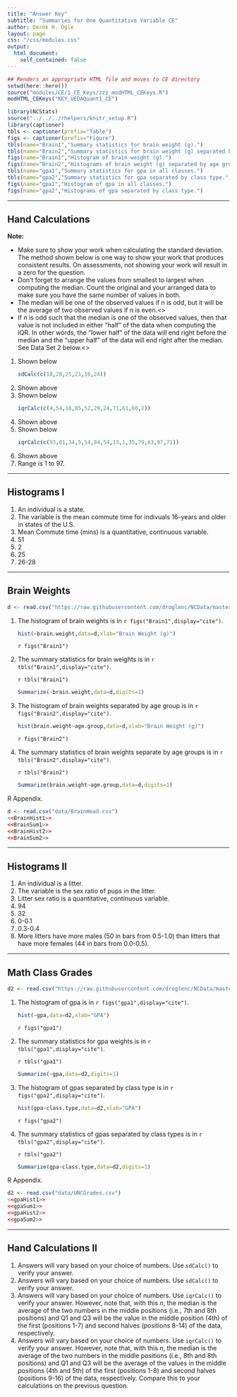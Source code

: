 ```yaml
---
title: "Answer Key"
subtitle: "Summaries for One Quantitative Variable CE"
author: Derek H. Ogle
layout: page
css: "/css/modules.css"
output:
  html_document:
    self_contained: false
---
```


```r
## Renders an appropriate HTML file and moves to CE directory
setwd(here::here())
source("modules/CE/1_CE_Keys/zzz_modHTML_CEKeys.R")
modHTML_CEKeys("KEY_UEDAQuant1_CE")
```

```r
library(NCStats)
source("../../../rhelpers/knitr_setup.R")
library(captioner)
tbls <- captioner(prefix="Table")
figs <- captioner(prefix="Figure")
tbls(name="Brain1","Summary statistics for brain weight (g).")
tbls(name="Brain2","Summary statistics for brain weight (g) separated by age group.")
figs(name="Brain1","Histogram of brain weight (g).")
figs(name="Brain2","Histograms of brain weight (g) separated by age group.")
tbls(name="gpa1","Summary statistics for gpa in all classes.")
tbls(name="gpa2","Summary statistics for gpa separated by class type.")
figs(name="gpa1","Histogram of gpa in all classes.")
figs(name="gpa2","Histograms of gpa separated by class type.")
```

----

## Hand Calculations

<div class="alert alert-warning">
<strong>Note:</strong> 
<ul>
<li>Make sure to show your work when calculating the standard deviation. The method shown below is one way to show your work that produces consistent results. On assessments, not showing your work will result in a zero for the question.</li>
<li>Don't forget to arrange the values from smallest to largest when computing the median. Count the original and your arranged data to make sure you have the same number of values in both.</li>
<li>The median will be one of the observed values if n is odd, but it will be the average of two observed values if n is even.<\li>
<li>If n is odd such that the median is one of the observed values, then that value is not included in either "half" of the data when computing the IQR. In other words, the "lower half" of the data will end right before the median and the "upper half" of the data will end right after the median. See Data Set 2 below.<\li>
</ul>
</div>

<ol>
<li>Shown below</li>
```r
sdCalc(c(18,28,25,21,16,24))
```
<li>Shown above</li>
<li>Shown below</li>
```r
iqrCalc(c(4,54,16,85,52,29,24,71,61,60,2))
```
<li>Shown above</li>
<li>Shown below</li>
```r
iqrCalc(c(93,81,34,5,54,84,54,13,1,35,79,63,97,71))
```

<li>Shown above</li>
<li>Range is 1 to 97.</li>
</ol>

----

## Histograms I

1. An individual is a state.
1. The variable is the mean commute time for indivuals 16-years and older in states of the U.S.
1. Mean Commute time (mins) is a quantitative, continuous variable.
1. 51
1. 2
1. 25
1. 26-28

----

## Brain Weights
```r
d <- read.csv("https://raw.githubusercontent.com/droglenc/NCData/master/BrainHead.csv")
```

<ol>
<li>The histogram of brain weights is in `r figs("Brain1",display="cite")`.</li>
```r
hist(~brain.weight,data=d,xlab="Brain Weight (g)")
```

`r figs("Brain1")`

<li>The summary statistics for brain weights is in `r tbls("Brain1",display="cite")`.</li>

`r tbls("Brain1")`

```r
Summarize(~brain.weight,data=d,digits=1)
```

<li>The histogram of brain weights separated by age group is in `r figs("Brain2",display="cite")`.</li>
```r
hist(brain.weight~age.group,data=d,xlab="Brain Weight (g)")
```

`r figs("Brain2")`

<li>The summary statistics of brain weights separate by age groups is in `r tbls("Brain2",display="cite")`.</li>

`r tbls("Brain2")`

```r
Summarize(brain.weight~age.group,data=d,digits=1)
```
</ol>

R Appendix.
```r
d <- read.csv("data/BrainHead.csv")
<<BrainHist1>>
<<BrainSum1>>
<<BrainHist2>>
<<BrainSum2>>
```

----

## Histograms II

1. An individual is a litter.
1. The variable is the sex ratio of pups in the litter.
1. Litter sex ratio is a quantitative, continuous variable.
1. 94
1. 32
1. 0-0.1
1. 0.3-0.4
1. More litters have more males (50 in bars from 0.5-1.0) than litters that have more females (44 in bars from 0.0-0.5).

----

## Math Class Grades
```r
d2 <- read.csv("https://raw.githubusercontent.com/droglenc/NCData/master/UNCgrades.csv")
```

<ol>
<li>The histogram of gpa is in `r figs("gpa1",display="cite")`.</li>
```r
hist(~gpa,data=d2,xlab="GPA")
```

`r figs("gpa1")`

<li>The summary statistics for gpa weights is in `r tbls("gpa1",display="cite")`.</li>

`r tbls("gpa1")`

```r
Summarize(~gpa,data=d2,digits=1)
```

<li>The histogram of gpas separated by class type is in `r figs("gpa2",display="cite")`.</li>
```r
hist(gpa~class.type,data=d2,xlab="GPA")
```

`r figs("gpa2")`

<li>The summary statistics of gpas separated by class types is in `r tbls("gpa2",display="cite")`.</li>

`r tbls("gpa2")`

```r
Summarize(gpa~class.type,data=d2,digits=1)
```
</ol>

R Appendix.
```r
d2 <- read.csv("data/UNCGrades.csv")
<<gpaHist1>>
<<gpaSum1>>
<<gpaHist2>>
<<gpaSum2>>
```

----

## Hand Calculations II

1. Answers will vary based on your choice of numbers. Use `sdCalc()` to verify your answer.
1. Answers will vary based on your choice of numbers. Use `sdCalc()` to verify your answer.
1. Answers will vary based on your choice of numbers. Use `iqrCalc()` to verify your answer. However, note that, with this $n$, the median is the average of the two numbers in the middle positions (i.e., 7th and 8th positions) and Q1 and Q3 will be the value in the middle position (4th) of the first (positions 1-7) and second halves (positions 8-14) of the data, respectively.
1. Answers will vary based on your choice of numbers. Use `iqrCalc()` to verify your answer. However, note that, with this $n$, the median is the average of the two numbers in the middle positions (i.e., 8th and 8th positions) and Q1 and Q3 will be the average of the values in the middle positions (4th and 5th) of the first (positions 1-8) and second halves (positions 9-16) of the data, respectively. Compare this to your calculations on the previous question.
